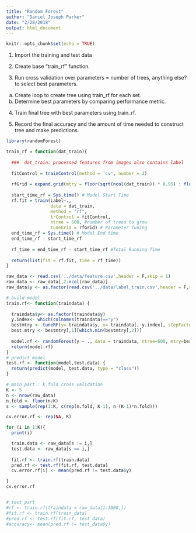 ```yaml
---
title: "Random Forest"
author: "Daniel Joseph Parker"
date: "2/28/2018"
output: html_document
---
```


```r
knitr::opts_chunk$set(echo = TRUE)
```

1. Import the training and test data

2. Create base "train_rf" function.

3. Run cross validation over parameters = number of trees, anything else? to select best parameters.
a. Create loop to create tree using train_rf for each set.
b. Determine best parameters by comparing performance metric.

4. Train final tree with best parameters using train_rf.

5. Record the final accuracy and the amount of time needed to construct tree and make predictions.

```r

library(randomForest)

train_rf = function(dat_train){
  
  ###  dat_train: processed features from images also contains label
  
  fitControl = trainControl(method = 'cv', number = 2)
  
  rfGrid = expand.grid(mtry = floor(sqrt(ncol(dat_train)) * 0.95) : floor(sqrt(ncol(dat_train) * 1.05)))
  
  start_time_rf = Sys.time() # Model Start Time 
  rf.fit = train(Label~., 
                 data = dat_train,
                 method = "rf", 
                 trControl = fitControl,
                 ntree = 500, #number of trees to grow
                 tuneGrid = rfGrid) # Parameter Tuning
  end_time_rf = Sys.time() # Model End time
  end_time_rf - start_time_rf
  
  rf_time = end_time_rf - start_time_rf #Total Running Time
  
  return(list(fit = rf.fit, time = rf_time))
}
```

```r


raw_data <- read.csv('../data/feature.csv',header = F,skip = 1)
raw_data <- raw_data[,2:ncol(raw_data)]
raw_data$y <- as.factor(read.csv('../data/label_train.csv',header = F,skip = 1)[,2])

# build model
train.rf<- function(traindata) {
  
  traindata$y<- as.factor(traindata$y)
  y.index<- which(colnames(traindata)=="y")
  bestmtry <- tuneRF(y= traindata$y, x= traindata[,-y.index], stepFactor=1.5, improve=1e-5, ntree=600)
  best.mtry <- bestmtry[,1][which.min(bestmtry[,2])]
  
  model.rf <- randomForest(y ~ ., data = traindata, ntree=600, mtry=best.mtry, importance=T)
  return(model.rf)
}
# predict model
test.rf <- function(model,test.data) {
  return(predict(model, test.data, type = "class"))
}

# main_part : k fold cross validation
K <- 5
n <- nrow(raw_data)
n.fold <- floor(n/K)
s <- sample(rep(1:K, c(rep(n.fold, K-1), n-(K-1)*n.fold)))

cv.error.rf <- rep(NA, K)

for (i in 1:K){
  print(i)

  train.data <- raw_data[s != i,]
  test.data <- raw_data[s == i,]
  
  fit.rf <- train.rf(train.data)
  pred.rf <- test.rf(fit.rf, test.data)  
  cv.error.rf[i] <- mean(pred.rf != test.data$y)

}			
cv.error.rf


# test part
#rf <- train.rf(traindata = raw_data[1:1000,])
#fit.rf <- train.rf(train_data)
#pred.rf <- test.rf(fit.rf, test_data)  
#accuracy<- mean(pred.rf != test_data$y)
```
